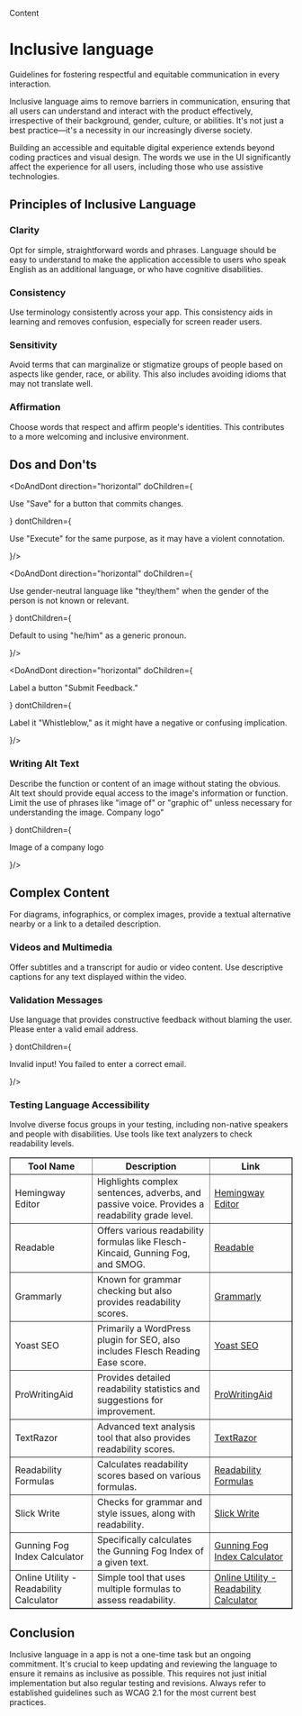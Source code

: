 
<Meta title="Content/Inclusive" />

<Subheading>Content</Subheading>
# Inclusive language
<Lead>Guidelines for fostering respectful and equitable communication in every interaction.</Lead>

Inclusive language aims to remove barriers in communication, ensuring that all users can understand and interact with the product effectively, irrespective of their background, gender, culture, or abilities. It's not just a best practice—it's a necessity in our increasingly diverse society.

Building an accessible and equitable digital experience extends beyond coding practices and visual design. The words we use in the UI significantly affect the experience for all users, including those who use assistive technologies.

<h2>Principles of Inclusive Language</h2>
<h3>Clarity</h3>
Opt for simple, straightforward words and phrases. Language should be easy to understand to make the application accessible to users who speak English as an additional language, or who have cognitive disabilities.

<h3>Consistency</h3>
Use terminology consistently across your app. This consistency aids in learning and removes confusion, especially for screen reader users.

<h3>Sensitivity</h3>
Avoid terms that can marginalize or stigmatize groups of people based on aspects like gender, race, or ability. This also includes avoiding idioms that may not translate well.

<h3>Affirmation</h3>
Choose words that respect and affirm people's identities. This contributes to a more welcoming and inclusive environment.

<h2>Dos and Don'ts</h2>

<DoAndDont direction="horizontal"  doChildren={<p>Use "Save" for a button that commits changes.</p>} 
        dontChildren={<p>Use "Execute" for the same purpose, as it may have a violent connotation.</p>}/>

<DoAndDont direction="horizontal"  doChildren={<p>Use gender-neutral language like "they/them" when the gender of the person is not known or relevant.</p>} 
        dontChildren={<p>Default to using "he/him" as a generic pronoun.</p>}/>

<DoAndDont direction="horizontal"  doChildren={<p>Label a button "Submit Feedback."</p>} 
        dontChildren={<p>Label it "Whistleblow," as it might have a negative or confusing implication.</p>}/>


<h3>Writing Alt Text</h3>
Describe the function or content of an image without stating the obvious. Alt text should provide equal access to the image's information or function. Limit the use of phrases like "image of" or "graphic of" unless necessary for understanding the image.
<DoAndDont direction="horizontal"  doChildren={<p>Company logo"</p>} 
        dontChildren={<p>Image of a company logo</p>}/>

<h2>Complex Content</h2>
For diagrams, infographics, or complex images, provide a textual alternative nearby or a link to a detailed description.

<h3>Videos and Multimedia</h3>
Offer subtitles and a transcript for audio or video content.
Use descriptive captions for any text displayed within the video.

<h3>Validation Messages</h3>
Use language that provides constructive feedback without blaming the user.
<DoAndDont direction="horizontal"  doChildren={<p>Please enter a valid email address.</p>} 
        dontChildren={<p>Invalid input! You failed to enter a correct email.</p>}/>

<h3>Testing Language Accessibility</h3>
Involve diverse focus groups in your testing, including non-native speakers and people with disabilities. Use tools like text analyzers to check readability levels.
<table border="1">
  <thead>
    <tr>
      <th>Tool Name</th>
      <th>Description</th>
      <th>Link</th>
    </tr>
  </thead>
  <tbody>
    <tr>
      <td>Hemingway Editor</td>
      <td>Highlights complex sentences, adverbs, and passive voice. Provides a readability grade level.</td>
      <td><a href="http://www.hemingwayapp.com/" target="_blank">Hemingway Editor</a></td>
    </tr>
    <tr>
      <td>Readable</td>
      <td>Offers various readability formulas like Flesch-Kincaid, Gunning Fog, and SMOG.</td>
      <td><a href="https://readable.com/" target="_blank">Readable</a></td>
    </tr>
    <tr>
      <td>Grammarly</td>
      <td>Known for grammar checking but also provides readability scores.</td>
      <td><a href="https://www.grammarly.com/" target="_blank">Grammarly</a></td>
    </tr>
    <tr>
      <td>Yoast SEO</td>
      <td>Primarily a WordPress plugin for SEO, also includes Flesch Reading Ease score.</td>
      <td><a href="https://yoast.com/wordpress/plugins/seo/" target="_blank">Yoast SEO</a></td>
    </tr>
    <tr>
      <td>ProWritingAid</td>
      <td>Provides detailed readability statistics and suggestions for improvement.</td>
      <td><a href="https://prowritingaid.com/" target="_blank">ProWritingAid</a></td>
    </tr>
    <tr>
      <td>TextRazor</td>
      <td>Advanced text analysis tool that also provides readability scores.</td>
      <td><a href="https://www.textrazor.com/" target="_blank">TextRazor</a></td>
    </tr>
    <tr>
      <td>Readability Formulas</td>
      <td>Calculates readability scores based on various formulas.</td>
      <td><a href="http://www.readabilityformulas.com/" target="_blank">Readability Formulas</a></td>
    </tr>
    <tr>
      <td>Slick Write</td>
      <td>Checks for grammar and style issues, along with readability.</td>
      <td><a href="https://www.slickwrite.com/" target="_blank">Slick Write</a></td>
    </tr>
    <tr>
      <td>Gunning Fog Index Calculator</td>
      <td>Specifically calculates the Gunning Fog Index of a given text.</td>
      <td><a href="https://gunning-fog-index.com/" target="_blank">Gunning Fog Index Calculator</a></td>
    </tr>
    <tr>
      <td>Online Utility - Readability Calculator</td>
      <td>Simple tool that uses multiple formulas to assess readability.</td>
      <td><a href="https://www.online-utility.org/english/readability_test_and_improve.jsp" target="_blank">Online Utility - Readability Calculator</a></td>
    </tr>
  </tbody>
</table>


<h2>Conclusion</h2>
Inclusive language in a app is not a one-time task but an ongoing commitment. It's crucial to keep updating and reviewing the language to ensure it remains as inclusive as possible. This requires not just initial implementation but also regular testing and revisions. Always refer to established guidelines such as WCAG 2.1 for the most current best practices.